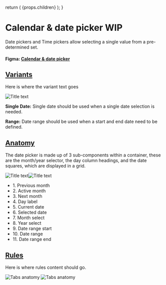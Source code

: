 

  return (
    <Layout
      title="Design"
      sideNav="design"
      editPageRoute="design/components/calendar-date-picker"
      shouldIncludePageIndex
    >
      {props.children}
    </Layout>
  );
}

# Calendar & date picker WIP

<IntroText>
  Date pickers and Time pickers allow selecting a single value from a
  pre-determined set.
</IntroText>

#### Figma: [Calendar & date picker](<https://www.figma.com/file/mTd42WpVg1Ehjl3GImVKNS/%5BPublic%5D-TableKit-Components-(3.0)?node-id=4006%3A52736>)

## [Variants](#variants)

Here is where the variant text goes

![Title text](/static/img/components/date-picker-varients.png 'IMAGEDESCRIPTION')

**Single Date:**
Single date should be used when a single date selection is needed.

**Range:**
Date range should be used when a start and end date need to be defined.

## [Anatomy](website/src/design/components/calendar-date-picker.html#anatomy)

The date picker is made up of 3 sub-components within a container, these are the month/year selector, the day column headings, and the date squares, which are displayed in a grid.

![Title text](/static/img/components/calendar-anatomy-1.svg 'IMAGEDESCRIPTION')![Title text](/static/img/components/calendar-anatomy-2.svg 'IMAGEDESCRIPTION')

<ul>
  <li>1. Previous month</li>
  <li>2. Active month</li>
  <li>3. Next month</li>
  <li>4. Day label</li>
  <li>5. Current date</li>
  <li>6. Selected date</li>
  <li>7. Month select</li>
  <li>8. Year select</li>
  <li>9. Date range start</li>
  <li>10. Date range</li>
  <li>11. Date range end</li>
</ul>

## [Rules](website/src/design/components/calendar-date-picker.html#rules)

Here is where rules content should go.

![Tabs anatomy](/static/img/components/placeholder-rules.png 'IMAGEDESCRIPTION') ![Tabs anatomy](/static/img/components/placeholder-rules.png 'IMAGEDESCRIPTION')
